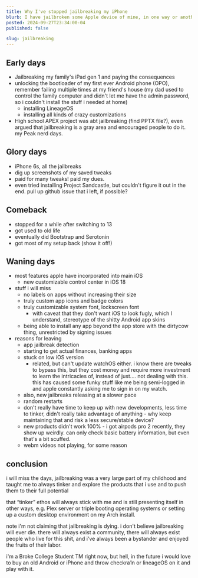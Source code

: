 ```yaml
---
title: Why I've stopped jailbreaking my iPhone
blurb: I have jailbroken some Apple device of mine, in one way or another, for a good part of the past decade. And although it will always be near and dear to my heart, I've decided to move on.
posted: 2024-09-27T23:34:00-04
published: false

slug: jailbreaking
---
```


## Early days

- Jailbreaking my family's iPad gen 1 and paying the consequences
- unlocking the bootloader of my first ever Android phone (OPO), remember failing multiple times at my friend's house (my dad used to control the family computer and didn't let me have the admin password, so i couldn't install the stuff i needed at home)
  - installing LineageOS
  - installing all kinds of crazy customizations
- High school APEX project was abt jailbreaking (find PPTX file?), even argued that jailbreaking is a gray area and encouraged people to do it. my Peak nerd days.

## Glory days

- iPhone 6s, all the jailbreaks
- dig up screenshots of my saved tweaks
- paid for many tweaks! paid my dues.
- even tried installing Project Sandcastle, but couldn't figure it out in the end. pull up github issue that i left, if possible?

## Comeback

- stopped for a while after switching to 13
- got used to old life
- eventually did Bootstrap and Serotonin
- got most of my setup back (show it off!)

## Waning days

- most features apple have incorporated into main iOS
  - new customizable control center in iOS 18
- stuff i will miss
  - no labels on apps without increasing their size
  - truly custom app icons and badge colors
  - truly customizable system font, lockscreen font
    - with caveat that they don't want iOS to look fugly, which I understand, stereotype of the shitty Android app skins
  - being able to install any app beyond the app store with the dirtycow thing, unrestricted by signing issues
- reasons for leaving
  - app jailbreak detection
  - starting to get actual finances, banking apps
  - stuck on low iOS version
    - related, but can't update watchOS either. i know there are tweaks to bypass this, but they cost money and require more investment to learn the intricacies of, instead of just.... not dealing with this. this has caused some funky stuff like me being semi-logged in and apple constantly asking me to sign in on my watch.
  - also, new jailbreaks releasing at a slower pace
  - random restarts
  - don't really have time to keep up with new developments, less time to tinker, didn't really take advantage of anything - why keep maintaining that and risk a less secure/stable device?
  - new products didn't work 100% - i got airpods pro 2 recently, they show up weirdly. can only check basic battery information, but even that's a bit scuffed.
  - webm videos not playing, for some reason

## conclusion

i will miss the days, jailbreaking was a very large part of my childhood and taught me to always tinker and explore the products that i use and to push them to their full potential

that “tinker” ethos will always stick with me and is still presenting itself in other ways, e.g. Plex server or triple booting operating systems or setting up a custom desktop environment on my Arch install.

note i'm not claiming that jailbreaking is dying. i don't believe jailbreaking will ever die. there will always exist a community, there will always exist people who live for this shit, and i've always been a bystander and enjoyed the fruits of their labor.

i'm a Broke College Student TM right now, but hell, in the future i would love to buy an old Android or iPhone and throw checkra1n or lineageOS on it and play with it.
